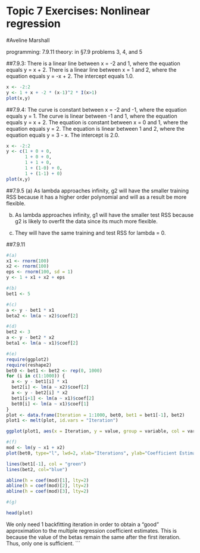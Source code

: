 # Topic 7 Exercises: Nonlinear regression
#Aveline Marshall

programming: 7.9.11
theory: in §7.9 problems 3, 4, and 5

##7.9.3: There is a linear line between x = -2 and 1, where the equation equals y = x + 2. There is a linear line between x = 1 and 2, where the equation equals y = -x + 2. The intercept equals 1.0.

```r
x <- -2:2
y <- 1 + x + -2 * (x-1)^2 * I(x>1)
plot(x,y)
```

##7.9.4: The curve is constant between x = -2 and -1, where the equation equals y = 1. The curve is linear between -1 and 1, where the equation equals y = x + 2. The equation is constant between x = 0 and 1, where the equation equals y = 2. The equation is linear between 1 and 2, where the equation equals y = 3 - x. The intercept is 2.0.
```r
x <- -2:2
y <- c(1 + 0 + 0,
       1 + 0 + 0,
       1 + 1 + 0,
       1 + (1-0) + 0,
       1 + (1-1) + 0)
plot(x,y)
```

##7.9.5
(a) As lambda approaches infinity, g2 will have the smaller training RSS because it has a higher order polynomial and will as a result be more flexible.

(b) As lambda approaches infinity, g1 will have the smaller test RSS because g2 is likely to overfit the data since its much more flexible.

(c) They will have the same training and test RSS for lambda = 0.

##7.9.11

```r
#(a)
x1 <- rnorm(100)
x2 <- rnorm(100)
eps <- rnorm(100, sd = 1)
y <- 1 + x1 + x2 + eps

#(b)
bet1 <- 5

#(c)
a <- y - bet1 * x1
beta2 <- lm(a ~ x2)$coef[2]

#(d)
bet2 <- 3
a <- y - bet2 * x2
beta1 <- lm(a ~ x1)$coef[2]

#(e)
require(ggplot2)
require(reshape2)
bet0 <- bet1 <- bet2 <- rep(0, 1000)
for (i in c(1:1000)) {
  a <- y - bet1[i] * x1
  bet2[i] <- lm(a ~ x2)$coef[2]
  a <- y - bet2[i] * x2
  bet1[i+1] <- lm(a ~ x1)$coef[2]
  bet0[i] <- lm(a ~ x1)$coef[1]
}
plot <- data.frame(Iteration = 1:1000, bet0, bet1 = bet1[-1], bet2)
plot1 <- melt(plot, id.vars = "Iteration")

ggplot(plot1, aes(x = Iteration, y = value, group = variable, col = variable)) + geom_line(size=1)

#(f)
mod <- lm(y ~ x1 + x2)
plot(bet0, type="l", lwd=2, xlab="Iterations", ylab="Coefficient Estimates", ylim=c(-1,2), col = "red")

lines(bet1[-1], col = "green")
lines(bet2, col="blue")

abline(h = coef(mod)[1], lty=2)
abline(h = coef(mod)[2], lty=2)
abline(h = coef(mod)[3], lty=2)

#(g)

head(plot)
```
We only need 1 backfitting iteration in order to obtain a "good" approximation to the multiple regression coefficient estimates. This is because the value of the betas remain the same after the first iteration. Thus, only one is sufficient.
```
